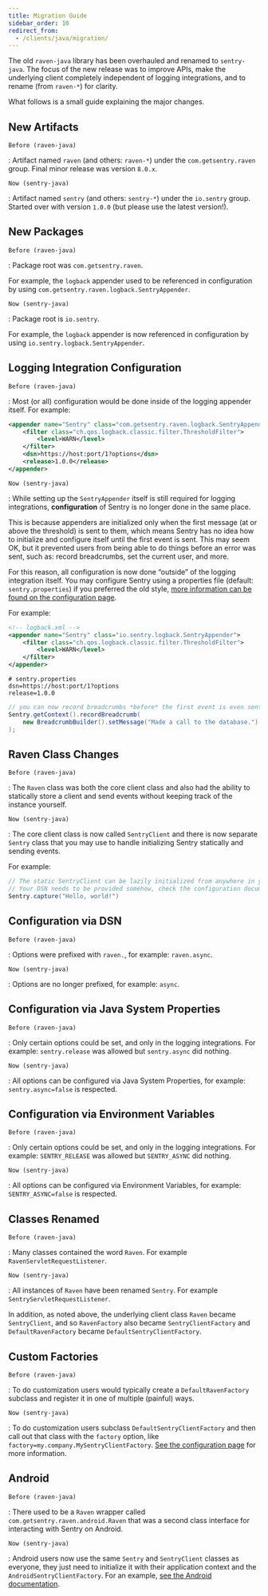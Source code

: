 ```yaml
---
title: Migration Guide
sidebar_order: 10
redirect_from:
  - /clients/java/migration/
---
```


The old `raven-java` library has been overhauled and renamed to `sentry-java`. The focus of the new release was to improve APIs, make the underlying client completely independent of logging integrations, and to rename (from `raven-*`) for clarity.

What follows is a small guide explaining the major changes.

## New Artifacts

`Before (raven-java)`

: Artifact named `raven` (and others: `raven-*`) under the `com.getsentry.raven` group. Final minor release was version `8.0.x`.

`Now (sentry-java)`

: Artifact named `sentry` (and others: `sentry-*`) under the `io.sentry` group. Started over with version `1.0.0` (but please use the latest version!).

## New Packages

`Before (raven-java)`

: Package root was `com.getsentry.raven`.

For example, the `logback` appender used to be referenced in configuration by using `com.getsentry.raven.logback.SentryAppender`.

`Now (sentry-java)`

: Package root is `io.sentry`.

For example, the `logback` appender is now referenced in configuration by using `io.sentry.logback.SentryAppender`.

## Logging Integration Configuration

`Before (raven-java)`

: Most (or all) configuration would be done inside of the logging appender itself. For example:

```xml
<appender name="Sentry" class="com.getsentry.raven.logback.SentryAppender">
    <filter class="ch.qos.logback.classic.filter.ThresholdFilter">
        <level>WARN</level>
    </filter>
    <dsn>https://host:port/1?options</dsn>
    <release>1.0.0</release>
</appender>
```

`Now (sentry-java)`

: While setting up the `SentryAppender` itself is still required for logging integrations, **configuration** of Sentry is no longer done in the same place.

This is because appenders are initialized only when the first message (at or above the threshold) is sent to them, which means Sentry has no idea how to initialize and configure itself until the first event is sent. This may seem OK, but it prevented users from being able to do things before an error was sent, such as: record breadcrumbs, set the current user, and more.

For this reason, all configuration is now done “outside” of the logging integration itself. You may configure Sentry using a properties file (default: `sentry.properties`) if you preferred the old style, [more information can be found on the configuration page](/clients/java/config/#configuration).

For example:

```xml
<!-- logback.xml -->
<appender name="Sentry" class="io.sentry.logback.SentryAppender">
    <filter class="ch.qos.logback.classic.filter.ThresholdFilter">
        <level>WARN</level>
    </filter>
</appender>
```

```properties
# sentry.properties
dsn=https://host:port/1?options
release=1.0.0
```

```java
// you can now record breadcrumbs *before* the first event is even sent
Sentry.getContext().recordBreadcrumb(
    new BreadcrumbBuilder().setMessage("Made a call to the database.").build()
);
```

## Raven Class Changes

`Before (raven-java)`

: The `Raven` class was both the core client class and also had the ability to statically store a client and send events without keeping track of the instance yourself.

`Now (sentry-java)`

: The core client class is now called `SentryClient` and there is now separate `Sentry` class that you may use to handle initializing Sentry statically and sending events.

For example:

```java
// The static SentryClient can be lazily initialized from anywhere in your application.
// Your DSN needs to be provided somehow, check the configuration documentation!
Sentry.capture("Hello, world!")
```

## Configuration via DSN

`Before (raven-java)`

: Options were prefixed with `raven.`, for example: `raven.async`.

`Now (sentry-java)`

: Options are no longer prefixed, for example: `async`.

## Configuration via Java System Properties

`Before (raven-java)`

: Only certain options could be set, and only in the logging integrations. For example: `sentry.release` was allowed but `sentry.async` did nothing.

`Now (sentry-java)`

: All options can be configured via Java System Properties, for example: `sentry.async=false` is respected.

## Configuration via Environment Variables

`Before (raven-java)`

: Only certain options could be set, and only in the logging integrations. For example: `SENTRY_RELEASE` was allowed but `SENTRY_ASYNC` did nothing.

`Now (sentry-java)`

: All options can be configured via Environment Variables, for example: `SENTRY_ASYNC=false` is respected.

## Classes Renamed

`Before (raven-java)`

: Many classes contained the word `Raven`. For example `RavenServletRequestListener`.

`Now (sentry-java)`

: All instances of `Raven` have been renamed `Sentry`. For example `SentryServletRequestListener`.

In addition, as noted above, the underlying client class `Raven` became `SentryClient`, and so `RavenFactory` also became `SentryClientFactory` and `DefaultRavenFactory` became `DefaultSentryClientFactory`.

## Custom Factories

`Before (raven-java)`

: To do customization users would typically create a `DefaultRavenFactory` subclass and register it in one of multiple (painful) ways.

`Now (sentry-java)`

: To do customization users subclass `DefaultSentryClientFactory` and then call out that class with the `factory` option, like `factory=my.company.MySentryClientFactory`. [See the configuration page](/clients/java/config/#configuration) for more information.

## Android

`Before (raven-java)`

: There used to be a `Raven` wrapper called `com.getsentry.raven.android.Raven` that was a second class interface for interacting with Sentry on Android.

`Now (sentry-java)`

: Android users now use the same `Sentry` and `SentryClient` classes as everyone, they just need to initialize it with their application context and the `AndroidSentryClientFactory`. For an example, [see the Android documentation](/clients/java/integrations/).
